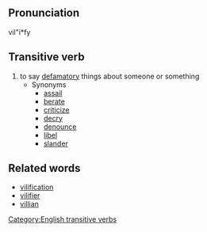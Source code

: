 ==Pronunciation==
vil"i*fy

==Transitive verb==
# to say [[defamatory]] things about someone or something
#* Synonyms
#** [[assail]]
#** [[berate]]
#** [[criticize]]
#** [[decry]]
#** [[denounce]]
#** [[libel]]
#** [[slander]]

==Related words==
* [[vilification]]
* [[vilifier]]
* [[villian]]

[[Category:English transitive verbs]]